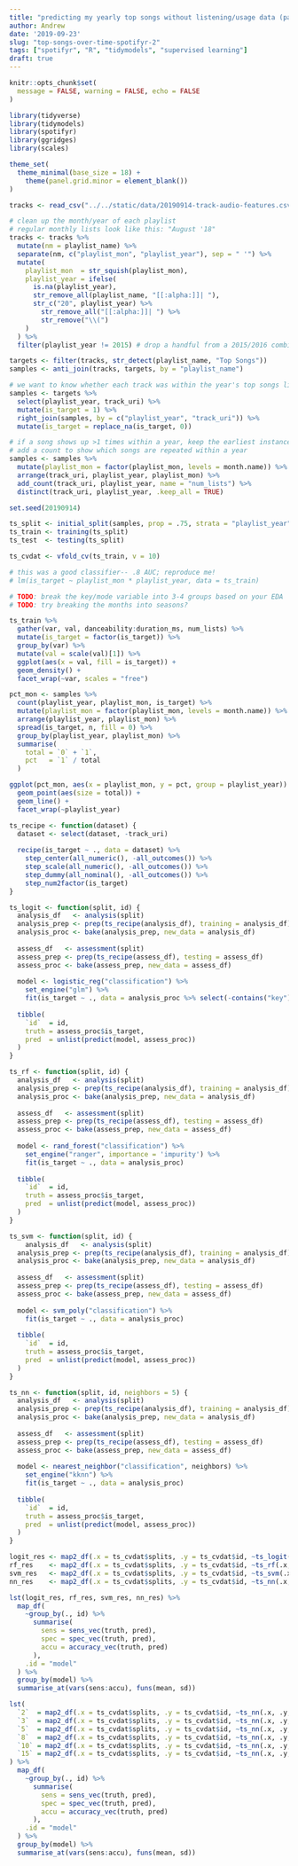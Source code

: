 ```yaml
---
title: "predicting my yearly top songs without listening/usage data (part 2)"
author: Andrew
date: '2019-09-23'
slug: "top-songs-over-time-spotifyr-2"
tags: ["spotifyr", "R", "tidymodels", "supervised learning"]
draft: true
---
```


```r
knitr::opts_chunk$set(
  message = FALSE, warning = FALSE, echo = FALSE
)
```

```r
library(tidyverse)
library(tidymodels)
library(spotifyr)
library(ggridges)
library(scales)

theme_set(
  theme_minimal(base_size = 18) +
    theme(panel.grid.minor = element_blank())
)

tracks <- read_csv("../../static/data/20190914-track-audio-features.csv")

# clean up the month/year of each playlist
# regular monthly lists look like this: "August '18"
tracks <- tracks %>%
  mutate(nm = playlist_name) %>%
  separate(nm, c("playlist_mon", "playlist_year"), sep = " '") %>%
  mutate(
    playlist_mon  = str_squish(playlist_mon),
    playlist_year = ifelse(
      is.na(playlist_year),
      str_remove_all(playlist_name, "[[:alpha:]]| "),
      str_c("20", playlist_year) %>%
        str_remove_all("[[:alpha:]]| ") %>%
        str_remove("\\(")
    )
  ) %>%
  filter(playlist_year != 2015) # drop a handful from a 2015/2016 combined list

targets <- filter(tracks, str_detect(playlist_name, "Top Songs"))
samples <- anti_join(tracks, targets, by = "playlist_name")

# we want to know whether each track was within the year's top songs list
samples <- targets %>%
  select(playlist_year, track_uri) %>%
  mutate(is_target = 1) %>%
  right_join(samples, by = c("playlist_year", "track_uri")) %>%
  mutate(is_target = replace_na(is_target, 0))

# if a song shows up >1 times within a year, keep the earliest instance
# add a count to show which songs are repeated within a year
samples <- samples %>%
  mutate(playlist_mon = factor(playlist_mon, levels = month.name)) %>%
  arrange(track_uri, playlist_year, playlist_mon) %>%
  add_count(track_uri, playlist_year, name = "num_lists") %>%
  distinct(track_uri, playlist_year, .keep_all = TRUE)

set.seed(20190914)

ts_split <- initial_split(samples, prop = .75, strata = "playlist_year")
ts_train <- training(ts_split)
ts_test  <- testing(ts_split)

ts_cvdat <- vfold_cv(ts_train, v = 10)
```

```r
# this was a good classifier-- .8 AUC; reproduce me!
# lm(is_target ~ playlist_mon * playlist_year, data = ts_train)

# TODO: break the key/mode variable into 3-4 groups based on your EDA
# TODO: try breaking the months into seasons?
```

```r
ts_train %>%
  gather(var, val, danceability:duration_ms, num_lists) %>%
  mutate(is_target = factor(is_target)) %>%
  group_by(var) %>%
  mutate(val = scale(val)[1]) %>%
  ggplot(aes(x = val, fill = is_target)) +
  geom_density() +
  facet_wrap(~var, scales = "free")

pct_mon <- samples %>%
  count(playlist_year, playlist_mon, is_target) %>%
  mutate(playlist_mon = factor(playlist_mon, levels = month.name)) %>%
  arrange(playlist_year, playlist_mon) %>%
  spread(is_target, n, fill = 0) %>%
  group_by(playlist_year, playlist_mon) %>%
  summarise(
    total = `0` + `1`,
    pct   = `1` / total
  )

ggplot(pct_mon, aes(x = playlist_mon, y = pct, group = playlist_year)) +
  geom_point(aes(size = total)) +
  geom_line() +
  facet_wrap(~playlist_year)
```

```r


ts_recipe <- function(dataset) {
  dataset <- select(dataset, -track_uri)
  
  recipe(is_target ~ ., data = dataset) %>%
    step_center(all_numeric(), -all_outcomes()) %>%
    step_scale(all_numeric(), -all_outcomes()) %>%
    step_dummy(all_nominal(), -all_outcomes()) %>%
    step_num2factor(is_target)
}

ts_logit <- function(split, id) {
  analysis_df   <- analysis(split)
  analysis_prep <- prep(ts_recipe(analysis_df), training = analysis_df)
  analysis_proc <- bake(analysis_prep, new_data = analysis_df)
  
  assess_df   <- assessment(split)
  assess_prep <- prep(ts_recipe(assess_df), testing = assess_df)
  assess_proc <- bake(assess_prep, new_data = assess_df)
  
  model <- logistic_reg("classification") %>%
    set_engine("glm") %>%
    fit(is_target ~ ., data = analysis_proc %>% select(-contains("key")))
  
  tibble(
    `id`  = id,
    truth = assess_proc$is_target,
    pred  = unlist(predict(model, assess_proc)) 
  )
}

ts_rf <- function(split, id) {
  analysis_df   <- analysis(split)
  analysis_prep <- prep(ts_recipe(analysis_df), training = analysis_df)
  analysis_proc <- bake(analysis_prep, new_data = analysis_df)
  
  assess_df   <- assessment(split)
  assess_prep <- prep(ts_recipe(assess_df), testing = assess_df)
  assess_proc <- bake(assess_prep, new_data = assess_df)
  
  model <- rand_forest("classification") %>%
    set_engine("ranger", importance = 'impurity') %>%
    fit(is_target ~ ., data = analysis_proc)
  
  tibble(
    `id`  = id,
    truth = assess_proc$is_target,
    pred  = unlist(predict(model, assess_proc))
  )
}

ts_svm <- function(split, id) {
    analysis_df   <- analysis(split)
  analysis_prep <- prep(ts_recipe(analysis_df), training = analysis_df)
  analysis_proc <- bake(analysis_prep, new_data = analysis_df)
  
  assess_df   <- assessment(split)
  assess_prep <- prep(ts_recipe(assess_df), testing = assess_df)
  assess_proc <- bake(assess_prep, new_data = assess_df)
  
  model <- svm_poly("classification") %>%
    fit(is_target ~ ., data = analysis_proc)
  
  tibble(
    `id`  = id,
    truth = assess_proc$is_target,
    pred  = unlist(predict(model, assess_proc))
  )
}

ts_nn <- function(split, id, neighbors = 5) {
  analysis_df   <- analysis(split)
  analysis_prep <- prep(ts_recipe(analysis_df), training = analysis_df)
  analysis_proc <- bake(analysis_prep, new_data = analysis_df)
  
  assess_df   <- assessment(split)
  assess_prep <- prep(ts_recipe(assess_df), testing = assess_df)
  assess_proc <- bake(assess_prep, new_data = assess_df)
  
  model <- nearest_neighbor("classification", neighbors) %>%
    set_engine("kknn") %>%
    fit(is_target ~ ., data = analysis_proc)
  
  tibble(
    `id`  = id,
    truth = assess_proc$is_target,
    pred  = unlist(predict(model, assess_proc))
  )
}

logit_res <- map2_df(.x = ts_cvdat$splits, .y = ts_cvdat$id, ~ts_logit(.x, .y))
rf_res    <- map2_df(.x = ts_cvdat$splits, .y = ts_cvdat$id, ~ts_rf(.x, .y))
svm_res   <- map2_df(.x = ts_cvdat$splits, .y = ts_cvdat$id, ~ts_svm(.x, .y))
nn_res    <- map2_df(.x = ts_cvdat$splits, .y = ts_cvdat$id, ~ts_nn(.x, .y))

lst(logit_res, rf_res, svm_res, nn_res) %>%
  map_df(
    ~group_by(., id) %>%
      summarise(
        sens = sens_vec(truth, pred),
        spec = spec_vec(truth, pred),
        accu = accuracy_vec(truth, pred)
      ),
    .id = "model"
  ) %>% 
  group_by(model) %>%
  summarise_at(vars(sens:accu), funs(mean, sd))

lst(
  `2`  = map2_df(.x = ts_cvdat$splits, .y = ts_cvdat$id, ~ts_nn(.x, .y, 2)),
  `3`  = map2_df(.x = ts_cvdat$splits, .y = ts_cvdat$id, ~ts_nn(.x, .y, 3)),
  `5`  = map2_df(.x = ts_cvdat$splits, .y = ts_cvdat$id, ~ts_nn(.x, .y, 5)),
  `8`  = map2_df(.x = ts_cvdat$splits, .y = ts_cvdat$id, ~ts_nn(.x, .y, 8)),
  `10` = map2_df(.x = ts_cvdat$splits, .y = ts_cvdat$id, ~ts_nn(.x, .y, 10)),
  `15` = map2_df(.x = ts_cvdat$splits, .y = ts_cvdat$id, ~ts_nn(.x, .y, 15))
) %>%
  map_df(
    ~group_by(., id) %>%
      summarise(
        sens = sens_vec(truth, pred),
        spec = spec_vec(truth, pred),
        accu = accuracy_vec(truth, pred)
      ),
    .id = "model"
  ) %>% 
  group_by(model) %>%
  summarise_at(vars(sens:accu), funs(mean, sd))
  
  

```

